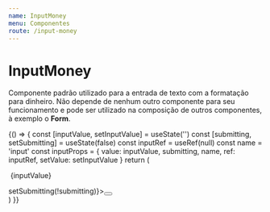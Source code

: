 ```yaml
---
name: InputMoney
menu: Componentes
route: /input-money
---
```



# InputMoney
Componente padrão utilizado para a entrada de texto com a formatação para dinheiro. Não depende de nenhum outro componente para seu funcionamento e pode ser utilizado na composição de outros componentes, à exemplo o **Form**.

<Playground>
    {() => {
        const [inputValue, setInputValue] = useState('')
        const [submitting, setSubmitting] = useState(false)
        const inputRef = useRef(null)
        const name = 'input'
        const inputProps = { value: inputValue, submitting, name, ref: inputRef, setValue: setInputValue }
        return (
            <div style={{...containerDocz, height: '180px'}}>
                <p>&nbsp;{inputValue}</p>
                <InputMoney {...inputProps} />
                <div style={{ display: 'grid', marginTop: '40px' }} onClick={() => setSubmitting(!submitting)}><Button type='submit' cta='Disable input' /></div>
            </div>
        )
    }}
</Playground>

<Props of={InputMoney} />
